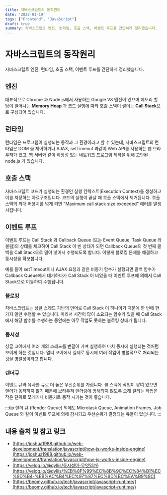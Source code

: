 ```yaml
---
title: 자바스크립트의 동작원리
date: '2022-01-19'
tags: ["Frontend", "JavaScript"]
draft: true
summary: 자바스크립트 엔진, 런타임, 호출 스택, 이벤트 루프를 간단하게 정리했습니다.
---
```


# 자바스크립트의 동작원리

자바스크립트 엔진, 런타임, 호출 스택, 이벤트 루프를 간단하게 정리했습니다.

## 엔진

대표적으로 Chrome 과 Node.js에서 사용하는 Google V8 엔진이 있으며 메모리 할당이 일어나는 **Memory Heap** 과 코드 실행에 따라 호출 스택이 쌓이는 **Call Stack**으로 구성되어 있습니다.

## 런타임

런타임은 프로그램이 실행되는 동작과 그 환경이라고 할 수 있는데, 자바스크립트의 런타임은 DOM 을 제어하거나 AJAX, setTimeout 과같이 Web API를 사용하는 웹 브라우저가 있고, 웹 서버와 같이 확장성 있는 네트워크 프로그램 제작을 위해 고안된 node.js 가 있습니다.

## 호출 스택

자바스크립트 코드가 실행되는 환경인 실행 컨텍스트(Execution Context)를 생성하고 이를 저장하는 자료구조입니다. 코드의 실행이 끝날 때 호출 스택에서 제거됩니다. 호출 스택의 최대 허용치를 넘게 되면 "Maximum call stack size exceeded" 에러를 발생시킵니다.

## 이벤트 루프

이벤트 루프는 Call Stack 과 Callback Queue (또는 Event Queue, Task Queue 라 불림)의 상태를 체크하여 Call Stack 이 빈 상태가 되면 Callback Queue의 첫 번째 콜백을 Call Stack으로 밀어 넣어서 수행되도록 합니다. 이렇게 블로킹 문제를 해결하고 동시성을 확보합니다.

예를 들어 setTimeout이나 AJAX 요청과 같은 비동기 함수가 실행되면 콜백 함수가 Callback Queue에서 대기하다가 Call Stack 이 비었을 때 이벤트 루프에 의해서 Call Stack으로 이동하여 수행됩니다.

### 블로킹

자바스크립트는 싱글 스레드 기반의 언어로 Call Stack 이 하나이기 때문에 한 번에 한 가지 일만 수행할 수 있습니다. 따라서 시간이 많이 소요되는 함수가 있을 때 Call Stack에서 해당 함수를 수행하는 동안에는 아무 작업도 못하는 블로킹 상태가 됩니다.

### 동시성

싱글 코어에서 여러 개의 스레드를 번갈아 가며 실행하여 마치 동시에 실행되는 것처럼 보이게 하는 것입니다. 멀티 코어에서 실제로 동시에 여러 작업이 병렬적으로 처리되는 것을 병렬성이라고 합니다.

### 렌더큐

이벤트 큐와 유사한 큐로 더 높은 우선순위를 가집니다. 콜 스택에 작업이 쌓여 있으면 렌더가 동작하지 않기 때문에 브라우저 렌더링에 방해되지 않도록 오래 걸리는 작업은 작은 단위로 쪼개거나 비동기로 동작 시키는 것이 좋습니다.

:::tip
렌더 큐 (Render Queue) 외에도 Microtask Queue, Animation Frames, Job Queue 와 같이 이벤트 루프에 의해 감시되고 우선순위가 결정되는 큐들이 있습니다.
:::

## 내용 출처 및 참고 링크

- [https://joshua1988.github.io/web-development/translation/javascript/how-js-works-inside-engine](https://joshua1988.github.io/web-development/translation/javascript/how-js-works-inside-engine)
- [https://velog.io/@dyllis/동시성이-무엇일까](https://velog.io/@dyllis/%EB%8F%99%EC%8B%9C%EC%84%B1%EC%9D%B4-%EB%AC%B4%EC%97%87%EC%9D%BC%EA%B9%8C)
- [https://beomy.github.io/tech/javascript/javascript-runtime/](https://beomy.github.io/tech/javascript/javascript-runtime/)

